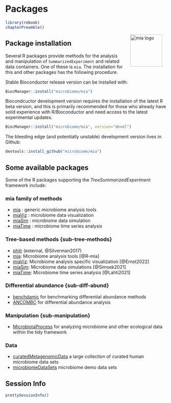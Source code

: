 # Packages {#packages}

```r
library(rebook)
chapterPreamble()
```

<img src="general/figures/mia_logo.png" width="100" alt="mia logo" align="right" style="margin: 0 1em 0 1em" />

## Package installation

Several R packages provide methods for the analysis and manipulation
of `SummarizedExperiment` and related data containers. One of these is
`mia`. The installation for this and other packages has the following
procedure.

Stable Bioconductor release version can be installed with:

```r
BiocManager::install("microbiome/mia")
```

Biocondcuctor development version requires the installation of the
latest R beta version, and this is primarily recommended for those who
already have solid experience with R/Bioconductor and need access to
the latest experimental updates.

```r
BiocManager::install("microbiome/mia", version="devel")
```

The bleeding edge (and potentially unstable) development version lives
in Github:

```r
devtools::install_github("microbiome/mia")
```



## Some available packages

Some of the R packages supporting the _TreeSummarizedExperiment_ framework include:

### mia family of methods

- [mia](microbiome.github.io/mia) : generic microbiome analysis tools   
- [miaViz](microbiome.github.io/miaViz) : microbiome data visualization
- [miaSim](microbiome.github.io/miaSim) : microbiome data simulation
- [miaTime](microbiome.github.io/miaTime) : microbiome time series analysis

### Tree-based methods {sub-tree-methods}

- [philr](http://bioconductor.org/packages/devel/bioc/html/philr.html) (external, @Silverman2017)
- [mia](microbiome.github.io/mia): Microbiome analysis tools [@R-mia]
- [miaViz](microbiome.github.io/miaViz): Microbiome analysis specific visualization [@Ernst2022]
- [miaSim](microbiome.github.io/miaSim): Microbiome data simulations [@Simsek2021]
- [miaTime](microbiome.github.io/miaTime): Microbiome time series analysis [@Lahti2021]

### Differential abundance {sub-diff-abund}

- [benchdamic](https://bioconductor.org/packages/release/bioc/vignettes/benchdamic/inst/doc/intro.html) for benchmarking differential abundance methods
- [ANCOMBC](https://bioconductor.org/packages/devel/bioc/html/ANCOMBC.html) for differential abundance analysis

### Manipulation {sub-manipulation}

- [MicrobiotaProcess](https://bioconductor.org/packages/release/bioc/html/MicrobiotaProcess.html) for analyzing microbiome and other ecological data within the tidy framework

### Data

- [curatedMetagenomicData](https://bioconductor.org/packages/release/data/experiment/html/curatedMetagenomicData.html) a large collection of curated human microbiome data sets
- [microbiomeDataSets](https://bioconductor.org/packages/release/data/experiment/html/microbiomeDataSets.html) microbiome demo data sets

## Session Info {-}

```r
prettySessionInfo()
```
